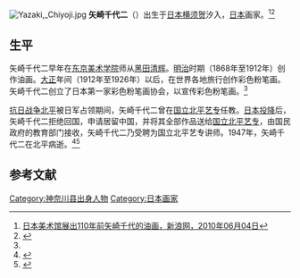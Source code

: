 [[File:Yazaki,_Chiyoji.jpg|thumb]]
'''矢崎千代二'''（{{bd|1872年|2月12日|1947年|12月29日}}）出生于[[日本|日本]][[横须贺|横须贺]]汐入，[[日本|日本]]画家。<ref name=sp>[http://bj.house.sina.com.cn/overseas/japan/2010-06-04/0953345451.html 日本美术馆展出110年前矢崎千代的油画，新浪网，2010年06月04日]</ref><ref>{{Cite web |url=http://kotobank.jp/word/%E7%9F%A2%E5%B4%8E%E5%8D%83%E4%BB%A3%E4%BA%8C |title=矢崎千代二、日本人名大辞典 |accessdate=2013-04-10 |archive-date=2013-07-11 |archive-url=https://web.archive.org/web/20130711014527/http://kotobank.jp/word/%E7%9F%A2%E5%B4%8E%E5%8D%83%E4%BB%A3%E4%BA%8C |dead-url=no }}</ref>

==生平==
矢崎千代二早年在[[东京美术学院|东京美术学院]]师从[[黑田清辉|黑田清辉]]。[[明治|明治]]时期（1868年至1912年）创作油画。[[大正|大正]]年间（1912年至1926年）以后，在世界各地旅行创作彩色粉笔画。矢崎千代二创立了日本第一家彩色粉笔画协会，以宣传彩色粉笔画。<ref name=sp/>

[[抗日战争|抗日战争]][[北平|北平]]被日军占领期间，矢崎千代二曾在[[国立北平艺专|国立北平艺专]]任教。[[日本投降|日本投降]]后，矢崎千代二拒绝回国，申请居留中国，并将其全部作品送给[[国立北平艺专|国立北平艺专]]，由国民政府的教育部门接收，矢崎千代二乃受聘为国立北平艺专讲师。1947年，矢崎千代二在北平病逝。<ref>{{Cite web |url=http://book.sina.com.cn/news/c/2010-11-24/1956280361_3.shtml |title=宋步云年表(3)，新浪，2010年11月24日 |accessdate=2013-04-10 |archive-date=2016-03-04 |archive-url=https://web.archive.org/web/20160304120539/http://book.sina.com.cn/news/c/2010-11-24/1956280361_3.shtml |dead-url=no }}</ref><ref>{{Cite web |url=http://www.cafa.com.cn/c/?t=214709 |title=“北平艺专与民国美术”学术研讨会全程报道，中央美术学院艺术资讯网，2013-4-9 |access-date=2013-04-10 |archive-url=https://web.archive.org/web/20160304132812/http://www.cafa.com.cn/c/?t=214709 |archive-date=2016-03-04 |dead-url=yes }}</ref>

==参考文献==
{{reflist}}

{{DEFAULTSORT:Yazaki, Chiyoji}} 
[[Category:神奈川县出身人物|Category:神奈川县出身人物]]
[[Category:日本画家|Category:日本画家]]